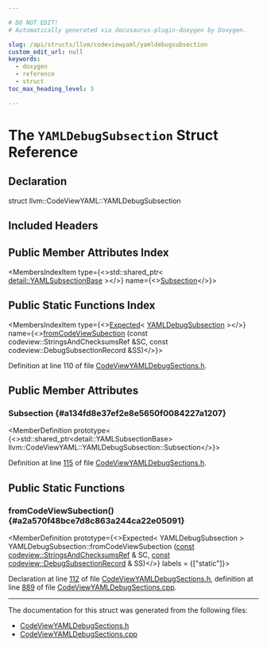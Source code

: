 ```yaml
---

# DO NOT EDIT!
# Automatically generated via docusaurus-plugin-doxygen by Doxygen.

slug: /api/structs/llvm/codeviewyaml/yamldebugsubsection
custom_edit_url: null
keywords:
  - doxygen
  - reference
  - struct
toc_max_heading_level: 3

---
```





# The `YAMLDebugSubsection` Struct Reference

<DoxygenPage pluginConfig={pluginConfig}>



## Declaration

<CodeBlock>struct llvm::CodeViewYAML::YAMLDebugSubsection</CodeBlock>

## Included Headers

<IncludesList>
<IncludesListItem
  filePath="llvm/ObjectYAML/CodeViewYAMLDebugSections.h"
  permalink="/docs/api/files/include/include/llvm/include/llvm/objectyaml/codeviewyamldebugsections-h"
  isLocal="true" />
</IncludesList>

## Public Member Attributes Index

<MembersIndex>

<MembersIndexItem
  type={<>std::shared&#95;ptr&lt; <a href="/docs/api/structs/llvm/codeviewyaml/detail/yamlsubsectionbase">detail::YAMLSubsectionBase</a> &gt;</>}
  name={<><a href="#a134fd8e37ef2e8e5650f0084227a1207">Subsection</a></>}>
</MembersIndexItem>

</MembersIndex>

## Public Static Functions Index

<MembersIndex>

<MembersIndexItem
  type={<><a href="/docs/api/classes/llvm/expected">Expected</a>&lt; <a href="/docs/api/structs/llvm/codeviewyaml/yamldebugsubsection">YAMLDebugSubsection</a> &gt;</>}
  name={<><a href="#a2a570f48bce7d8c863a244ca22e05091">fromCodeViewSubection</a> (const codeview::StringsAndChecksumsRef &amp;SC, const codeview::DebugSubsectionRecord &amp;SS)</>}>
</MembersIndexItem>

</MembersIndex>


Definition at line 110 of file <a href="/docs/api/files/include/include/llvm/include/llvm/objectyaml/codeviewyamldebugsections-h">CodeViewYAMLDebugSections.h</a>.

<SectionDefinition>

## Public Member Attributes

### Subsection {#a134fd8e37ef2e8e5650f0084227a1207}

<MemberDefinition
  prototype={<>std::shared&#95;ptr&lt;detail::YAMLSubsectionBase&gt; llvm::CodeViewYAML::YAMLDebugSubsection::Subsection</>}>

Definition at line <a href="/docs/api/files/include/include/llvm/include/llvm/objectyaml/codeviewyamldebugsections-h/#l00115">115</a> of file <a href="/docs/api/files/include/include/llvm/include/llvm/objectyaml/codeviewyamldebugsections-h">CodeViewYAMLDebugSections.h</a>.
</MemberDefinition>

</SectionDefinition>

<SectionDefinition>

## Public Static Functions

### fromCodeViewSubection() {#a2a570f48bce7d8c863a244ca22e05091}

<MemberDefinition
  prototype={<>Expected&lt; YAMLDebugSubsection &gt; YAMLDebugSubsection::fromCodeViewSubection (<a href="/docs/api/files/lib/lib/target/lib/target/aarch64/aarch64promoteconstant-cpp/#a90f8350fecae261c25be85d38b451bff">const</a> <a href="/docs/api/classes/llvm/codeview/stringsandchecksumsref">codeview::StringsAndChecksumsRef</a> &amp; SC, <a href="/docs/api/files/lib/lib/target/lib/target/aarch64/aarch64promoteconstant-cpp/#a90f8350fecae261c25be85d38b451bff">const</a> <a href="/docs/api/classes/llvm/codeview/debugsubsectionrecord">codeview::DebugSubsectionRecord</a> &amp; SS)</>}
  labels = {["static"]}>

Declaration at line <a href="/docs/api/files/include/include/llvm/include/llvm/objectyaml/codeviewyamldebugsections-h/#l00112">112</a> of file <a href="/docs/api/files/include/include/llvm/include/llvm/objectyaml/codeviewyamldebugsections-h">CodeViewYAMLDebugSections.h</a>, definition at line <a href="/docs/api/files/lib/lib/objectyaml/codeviewyamldebugsections-cpp/#l00889">889</a> of file <a href="/docs/api/files/lib/lib/objectyaml/codeviewyamldebugsections-cpp">CodeViewYAMLDebugSections.cpp</a>.
</MemberDefinition>

</SectionDefinition>

<hr/>

The documentation for this struct was generated from the following files:

<ul>
<li><a href="/docs/api/files/include/include/llvm/include/llvm/objectyaml/codeviewyamldebugsections-h">CodeViewYAMLDebugSections.h</a></li>
<li><a href="/docs/api/files/lib/lib/objectyaml/codeviewyamldebugsections-cpp">CodeViewYAMLDebugSections.cpp</a></li>
</ul>

</DoxygenPage>
